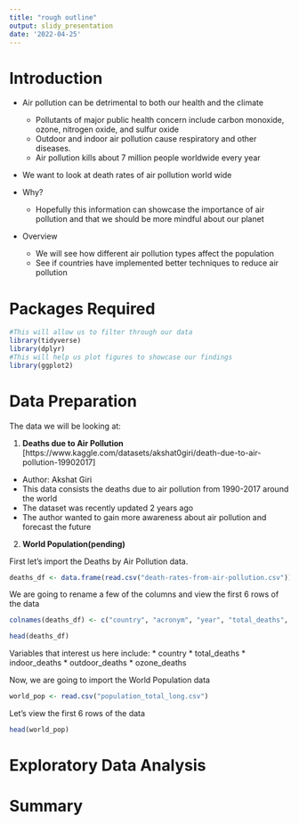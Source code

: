 ```yaml
---
title: "rough outline"
output: slidy_presentation
date: '2022-04-25'
---
```


# Introduction 
* Air pollution can be detrimental to both our health and the climate
  + Pollutants of major public health concern include carbon monoxide, ozone, nitrogen oxide, and sulfur oxide
  + Outdoor and indoor air pollution cause respiratory and other diseases. 
  + Air pollution kills about 7 million people worldwide every year 

* We want to look at death rates of air pollution world wide

* Why?
  + Hopefully this information can showcase the importance of air pollution and that we should be more mindful about our planet
  
* Overview
  + We will see how different air pollution types affect the population 
  + See if countries have implemented better techniques to reduce air pollution

# Packages Required 

```r
#This will allow us to filter through our data 
library(tidyverse)
library(dplyr)
#This will help us plot figures to showcase our findings
library(ggplot2)
```

# Data Preparation 
The data we will be looking at: 

1. **Deaths due to Air Pollution**
[https://www.kaggle.com/datasets/akshat0giri/death-due-to-air-pollution-19902017]

* Author: Akshat Giri
* This data consists the deaths due to air pollution from 1990-2017 around the world
* The dataset was recently updated 2 years ago
* The author wanted to gain more awareness about air pollution and forecast the future 

2. **World Population(pending)**

First let's import the Deaths by Air Pollution data.
```r
deaths_df <- data.frame(read.csv("death-rates-from-air-pollution.csv"))
```

We are going to rename a few of the columns and view the first 6 rows of the data
```r
colnames(deaths_df) <- c("country", "acronym", "year", "total_deaths", "indoor_deaths", "outdoor_deaths", "ozone_deaths")

head(deaths_df)
```

Variables that interest us here include:
* country
* total_deaths
* indoor_deaths
* outdoor_deaths
* ozone_deaths 

Now, we are going to import the World Population data 
```r
world_pop <- read.csv("population_total_long.csv")
```

Let's view the first 6 rows of the data
```r
head(world_pop)
```
# Exploratory Data Analysis 

# Summary 